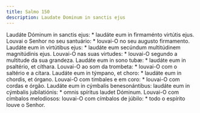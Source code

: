 ```yaml
---
title: Salmo 150
description: Laudate Dominum in sanctis ejus
---
```


<div class="side-by-side not-content">
  <span>
    Laudáte Dóminum in sanctis ejus: * laudáte eum in firmaménto virtútis ejus.
  </span>
  <span>
    Louvai o Senhor no seu santuário: * louvai-O no seu augusto firmamento.
  </span>
  <span>
    Laudáte eum in virtútibus ejus: * laudáte eum secúndum multitúdinem
    magnitúdinis ejus.
  </span>
  <span>
    Louvai-O nas suas virtudes: * louvai-O segundo a multitude da sua grandeza.
  </span>
  <span>
    Laudáte eum in sono tubæ: * laudáte eum in psaltério, et cíthara.
  </span>
  <span>
    Louvai-O ao som da trombeta: * louvai-O com o saltério e a cítara.
  </span>
  <span>
    Laudáte eum in týmpano, et choro: * laudáte eum in chordis, et órgano.
  </span>
  <span>
    Louvai-O com timbales e em coro: * louvai-O com cordas e órgão.
  </span>
  <span>
    Laudáte eum in cýmbalis benesonántibus: laudáte eum in cýmbalis
    jubilatiónis: * omnis spíritus laudet Dóminum.
  </span>
  <span>
    Louvai-O com címbalos melodiosos: louvai-O com címbalos de júbilo: * todo o
    espírito louve o Senhor.
  </span>
</div>
